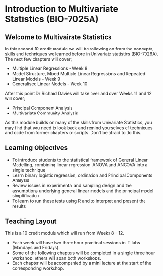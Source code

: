 # Introduction to Multivariate Statistics (BIO-7025A)

## Welcome to Multivairate Statistics

In this second 10 credit module we will be following on from the concepts, skills and techniques we learned before in Univariate statistics (BIO-7026A). The next few chapters will cover;

* Multiple Linear Regressions - Week 8
* Model Structure, Mixed Multiple Linear Regressions and Repeated Linear Models - Week 9
* Generalised Linear Models - Week 10

After this point Dr Richard Davies will take over and over Weeks 11 and 12 will cover;

* Principal Component Analysis
* Multivariate Community Analysis 

As this module builds on many of the skills from Univariate Statistics, you may find that you need to look back and remind yourselves of techniques and code from former chapters or scripts. Don't be afraid to do this. 

## Learning Objectives 

* To introduce students to the statistical framework of General Linear Modelling, combining linear regression, ANOVA and ANCOVA into a single technique
* Learn binary logistic regression, ordination and Principal Components Analysis
* Review issues in experimental and sampling design and the assumptions underlying general linear models and the principal model simplification
* To learn to run these tests using R and to interpret and present the results

## Teaching Layout

This is a 10 credit module which will run from Weeks 8 - 12.

* Each week will have two three hour practical sessions in IT labs (Mondays and Fridays).
* Some of the following chapters will be completed in a single three hour workshop, others will span both workshops. 
* Each chapter will be accompanied by a mini lecture at the start of the corresponding workshop.
